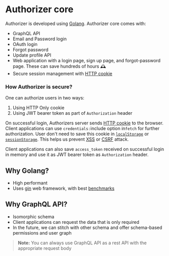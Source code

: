 # Authorizer core

Authorizer is developed using [Golang](https://golang.org/). Authorizer core comes with:

- GraphQL API
- Email and Password login
- OAuth login
- Forgot password
- Update profile API
- Web application with a login page, sign up page, and forgot-password page. These can save hundreds of hours 🕰️
- Secure session management with [HTTP cookie](https://developer.mozilla.org/en-US/docs/Web/HTTP/Cookies)

### How Authorizer is secure?

One can authorize users in two ways:

1. Using HTTP Only cookie
2. Using JWT bearer token as part of `Authorization` header

On successful login, Authorizers server sends [HTTP cookie](https://developer.mozilla.org/en-US/docs/Web/HTTP/Cookies) to the browser. Client applications can use `credentials:`include option in`fetch` for further authorization. User don't need to save this cookie in [`localStorage`](https://developer.mozilla.org/en-US/docs/Tools/Storage_Inspector/Local_Storage_Session_Storage) or [`sessionStorage`](https://developer.mozilla.org/en-US/docs/Tools/Storage_Inspector/Local_Storage_Session_Storage). This helps us prevent [XSS](https://owasp.org/www-community/attacks/xss/) or [CSRF](https://en.wikipedia.org/wiki/Cross-site_request_forgery) attack.

Client applications can also save `access_token` received on successful login in memory and use it as JWT bearer token as `Authorization` header.

## Why Golang?

- High performant
- Uses [gin](https://github.com/gin-gonic/gin#gin-web-framework) web framework, with best [benchmarks](<(https://github.com/gin-gonic/gin#benchmarks)>)

## Why GraphQL API?

- Isomorphic schema
- Client applications can request the data that is only required
- In the future, we can stitch with other schema and offer schema-based permissions and user graph

> **Note:** You can always use GraphQL API as a rest API with the appropriate request body
